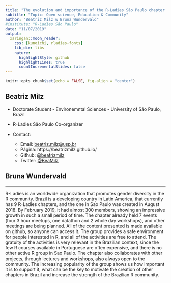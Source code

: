 ```yaml
---
title: "The evolution and importance of the R-Ladies São Paulo chapter in Brazil "
subtitle: "Topic: Open science, Education & Community"
author: "Beatriz Milz & Bruna Wundervald"
#institute: "R-Ladies São Paulo"
date: "11/07/2019"
output:
  xaringan::moon_reader:
    css: [kunoichi, rladies-fonts]
    lib_dir: libs
    nature:
      highlightStyle: github
      highlightLines: true
      countIncrementalSlides: false
---
```


```r
knitr::opts_chunk$set(echo = FALSE, fig.align = "center")
```


## Beatriz Milz

- Doctorate Student - Environemntal Sciences - University of São Paulo, Brazil

- R-Ladies São Paulo Co-organizer

- Contact: 
    - Email: <a href="mailto:beatriz.milz@usp.br">beatriz.milz@usp.br</a>
    - Página: https://beatrizmilz.github.io/
    - Github: <a href="http://github.com/beatrizmilz">@beatrizmilz</a> 
    - Twitter: <a href="http://twitter.com/beatrizmilz">@BeaMilz</a> 


## Bruna Wundervald




---

R-Ladies is an worldwide organization that promotes gender diversity in the R community. Brazil is a developing country in Latin America, that currently has 9 R-Ladies chapters, and the one in Sao Paulo was created in August 2018. By February 2019, it had almost 300 members, showing an impressive growth in such a small period of time. The chapter already held 7 events (four 3 hour meetups, one datathon and 2 whole day workshops), and other meetings are being planned. All of the content presented is made available on github, so anyone can access it. The group provides a safe environment for people interested in R, and all of the activities are free to attend. The gratuity of the activities is very relevant in the Brazilian context, since the few R courses available in Portuguese are often expensive, and there is no other active R group in Sao Paulo. The chapter also collaborates with other projects, through lectures and workshops, also always open to the community. The increasing popularity of the group shows us how important it is to support it, what can be the key to motivate the creation of other chapters in Brazil and increase the strength of the Brazilian R community.
